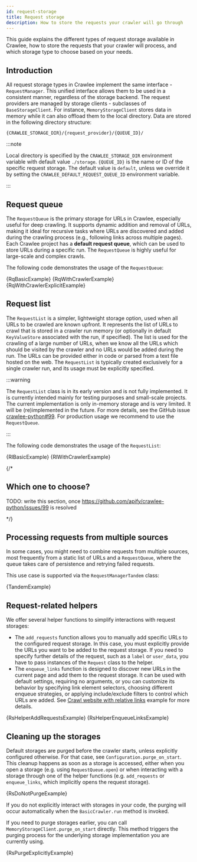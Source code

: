 ```yaml
---
id: request-storage
title: Request storage
description: How to store the requests your crawler will go through
---
```




This guide explains the different types of request storage available in Crawlee, how to store the requests that your crawler will process, and which storage type to choose based on your needs.

## Introduction

All request storage types in Crawlee implement the same interface - <ApiLink to="class/RequestManager">`RequestManager`</ApiLink>. This unified interface allows them to be used in a consistent manner, regardless of the storage backend. The request providers are managed by storage clients - subclasses of <ApiLink to="class/BaseStorageClient">`BaseStorageClient`</ApiLink>. For instance, <ApiLink to="class/MemoryStorageClient">`MemoryStorageClient`</ApiLink> stores data in memory while it can also offload them to the local directory. Data are stored in the following directory structure:

```text
{CRAWLEE_STORAGE_DIR}/{request_provider}/{QUEUE_ID}/
```
:::note

Local directory is specified by the `CRAWLEE_STORAGE_DIR` environment variable with default value `./storage`. `{QUEUE_ID}` is the name or ID of the specific request storage. The default value is `default`, unless we override it by setting the `CRAWLEE_DEFAULT_REQUEST_QUEUE_ID` environment variable.

:::

## Request queue

The <ApiLink to="class/RequestQueue">`RequestQueue`</ApiLink> is the primary storage for URLs in Crawlee, especially useful for deep crawling. It supports dynamic addition and removal of URLs, making it ideal for recursive tasks where URLs are discovered and added during the crawling process (e.g., following links across multiple pages). Each Crawlee project has a **default request queue**, which can be used to store URLs during a specific run. The <ApiLink to="class/RequestQueue">`RequestQueue`</ApiLink> is highly useful for large-scale and complex crawls.

The following code demonstrates the usage of the <ApiLink to="class/RequestQueue">`RequestQueue`</ApiLink>:

<Tabs groupId="request_queue">
    <TabItem value="request_queue_basic_example" label="Basic usage" default>
        <CodeBlock className="language-python">
            {RqBasicExample}
        </CodeBlock>
    </TabItem>
    <TabItem value="request_queue_with_crawler" label="Usage with Crawler">
        <CodeBlock className="language-python">
            {RqWithCrawlerExample}
        </CodeBlock>
    </TabItem>
    <TabItem value="request_queue_with_crawler_explicit" label="Explicit usage with Crawler" default>
        <CodeBlock className="language-python">
            {RqWithCrawlerExplicitExample}
        </CodeBlock>
    </TabItem>
</Tabs>

## Request list

The <ApiLink to="class/RequestList">`RequestList`</ApiLink> is a simpler, lightweight storage option, used when all URLs to be crawled are known upfront. It represents the list of URLs to crawl that is stored in a crawler run memory (or optionally in default <ApiLink to="class/KeyValueStore">`KeyValueStore`</ApiLink> associated with the run, if specified). The list is used for the crawling of a large number of URLs, when we know all the URLs which should be visited by the crawler and no URLs would be added during the run. The URLs can be provided either in code or parsed from a text file hosted on the web. The <ApiLink to="class/RequestList">`RequestList`</ApiLink> is typically created exclusively for a single crawler run, and its usage must be explicitly specified.

:::warning

The <ApiLink to="class/RequestList">`RequestList`</ApiLink> class is in its early version and is not fully
implemented. It is currently intended mainly for testing purposes and small-scale projects. The current
implementation is only in-memory storage and is very limited. It will be (re)implemented in the future.
For more details, see the GitHub issue [crawlee-python#99](https://github.com/apify/crawlee-python/issues/99).
For production usage we recommend to use the <ApiLink to="class/RequestQueue">`RequestQueue`</ApiLink>.

:::

The following code demonstrates the usage of the <ApiLink to="class/RequestList">`RequestList`</ApiLink>:

<Tabs groupId="request_list">
    <TabItem value="request_list_basic_example" label="Basic usage" default>
        <CodeBlock className="language-python">
            {RlBasicExample}
        </CodeBlock>
    </TabItem>
    <TabItem value="request_list_with_crawler" label="Usage with Crawler">
        <CodeBlock className="language-python">
            {RlWithCrawlerExample}
        </CodeBlock>
    </TabItem>
</Tabs>

{/*

## Which one to choose?

TODO: write this section, once https://github.com/apify/crawlee-python/issues/99 is resolved

*/}

## Processing requests from multiple sources

In some cases, you might need to combine requests from multiple sources, most frequently from a static list of URLs and a <ApiLink to="class/RequestQueue">`RequestQueue`</ApiLink>, where the queue takes care of persistence and retrying failed requests.

This use case is supported via the <ApiLink to="class/RequestManagerTandem">`RequestManagerTandem`</ApiLink> class:

<CodeBlock className="language-python">
    {TandemExample}
</CodeBlock>

## Request-related helpers

We offer several helper functions to simplify interactions with request storages:

- The <ApiLink to="class/AddRequestsFunction">`add_requests`</ApiLink> function allows you to manually add specific URLs to the configured request storage. In this case, you must explicitly provide the URLs you want to be added to the request storage. If you need to specify further details of the request, such as a `label` or `user_data`, you have to pass instances of the <ApiLink to="class/Request">`Request`</ApiLink> class to the helper.
- The <ApiLink to="class/EnqueueLinksFunction">`enqueue_links`</ApiLink> function is designed to discover new URLs in the current page and add them to the request storage. It can be used with default settings, requiring no arguments, or you can customize its behavior by specifying link element selectors, choosing different enqueue strategies, or applying include/exclude filters to control which URLs are added. See [Crawl website with relative links](../examples/crawl-website-with-relative-links) example for more details.

<Tabs groupId="request_helpers">
    <TabItem value="request_helper_add_requests" label="Add requests" default>
        <CodeBlock className="language-python">
            {RsHelperAddRequestsExample}
        </CodeBlock>
    </TabItem>
    <TabItem value="request_helper_enqueue_links" label="Enqueue links">
        <CodeBlock className="language-python">
            {RsHelperEnqueueLinksExample}
        </CodeBlock>
    </TabItem>
</Tabs>

## Cleaning up the storages

Default storages are purged before the crawler starts, unless explicitly configured otherwise. For that case, see <ApiLink to="class/Configuration#purge_on_start">`Configuration.purge_on_start`</ApiLink>. This cleanup happens as soon as a storage is accessed, either when you open a storage (e.g. using <ApiLink to="class/RequestQueue#open">`RequestQueue.open`</ApiLink>) or when interacting with a storage through one of the helper functions (e.g. <ApiLink to="class/AddRequestsFunction">`add_requests`</ApiLink> or <ApiLink to="class/EnqueueLinksFunction">`enqueue_links`</ApiLink>, which implicitly opens the request storage).

<CodeBlock className="language-python">
    {RsDoNotPurgeExample}
</CodeBlock>

If you do not explicitly interact with storages in your code, the purging will occur automatically when the <ApiLink to="class/BasicCrawler#run">`BasicCrawler.run`</ApiLink> method is invoked.

If you need to purge storages earlier, you can call <ApiLink to="class/MemoryStorageClient#purge_on_start">`MemoryStorageClient.purge_on_start`</ApiLink> directly. This method triggers the purging process for the underlying storage implementation you are currently using.

<CodeBlock className="language-python">
    {RsPurgeExplicitlyExample}
</CodeBlock>
